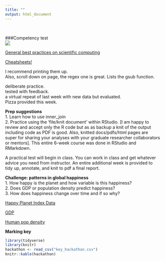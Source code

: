 ```yaml
---
title: ""
output: html_document
---
```

<br>

###Competency test  
![](./test.jpg)  


[General best practices on scientific computing](https://swcarpentry.github.io/good-enough-practices-in-scientific-computing/)  

[Cheatsheets!](https://www.rstudio.com/resources/cheatsheets/)  

I recommend printing them up.  
Also, scroll down on page, the regex one is great. Lists the gsub function.  

deliberate practice.  
tested with feedback.  
a virtual repeat of last week with new data but evaluated.  
Pizza provided this week.  

<b>Prep suggestions</b>  
1. Learn how to use inner_join  
2. Practice using the 'file/knit document' within RStudio. [I am happy to review and accept only the R code but as as backup a knit of the output including code as PDF is good. Also, knitted docs/pdfs/html pages are super for sharing your analyses with your graduate researcher collaborators or mentors]. This entire 6-week course was done in RStudio and RMarkdown.  

A practical test will begin in class. You can work in class and get whatever advice you need from instructor. An entire additional week is provided to tidy up, annotate, and knit to pdf a final report.  

**Challenge: patterns in global happiness**  
1. How happy is the planet and how variable is this happiness?  
2. Does GDP or population density predict happiness?  
3. How does happiness change over time and if so why?  

[Happy Planet Index Data](https://github.com/cjlortie/rstats4bio/blob/master/data/hpi.csv)  

[GDP](https://github.com/cjlortie/rstats4bio/blob/master/data/global.GDP.csv)  

[Human pop density](https://github.com/cjlortie/rstats4bio/blob/master/data/human.pop.density.csv)  


**Marking key**    
```r
library(tidyverse)
library(knitr)
hackathon <- read_csv("key_hackathon.csv")
knitr::kable(hackathon)

```

